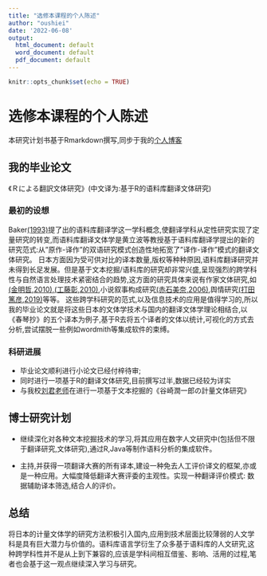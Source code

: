 ```yaml
---
title: "选修本课程的个人陈述"
author: "oushiei"
date: '2022-06-08'
output:
  html_document: default
  word_document: default
  pdf_document: default
---
```


```r
knitr::opts_chunk$set(echo = TRUE)
```

# 选修本课程的个人陈述

本研究计划书基于Rmarkdown撰写,同步于我的[个人博客](https://oushiei.netlify.app/)

## 我的毕业论文

《Ｒによる翻訳文体研究》(中文译为:基于R的语料库翻译文体研究)

### 最初的设想

Baker[(1993)](https://www.bing.com/search?q=Corpus+Linguistics+and+Translation+Studies+%E2%80%94+Implications+and+Applications&qs=n&form=QBRE&sp=-1&pq=&sc=0-0&sk=&cvid=3181E4590024439A9783249BD00EBF33)提了出的语料库翻译学这一学科概念,使翻译学科从定性研究实现了定量研究的转变,而语料库翻译文体学是黄立波等教授基于语料库翻译学提出的新的研究范式:从"原作-译作"的双语研究模式创造性地拓宽了"译作-译作"模式的翻译文体研究。 日本方面因为受可供对比的译本数量,版权等种种原因,语料库翻译研究并未得到长足发展。但是基于文本挖掘/语料库的研究却非常兴盛,呈现强烈的跨学科性与自然语言处理技术紧密结合的趋势,这方面的研究具体来说有作家文体研究,如[(金明哲,2010)](https://www.cis.doshisha.ac.jp/staff/jin/),[(工藤彰,2010)](https://cir.nii.ac.jp/crid/1390282679401094016),小说叙事构成研究[(赤石美奈,2006)](https://cir.nii.ac.jp/crid/1390282680082974080),舆情研究[(打田篤彦,2019)](https://cir.nii.ac.jp/crid/1390285697600187520)等等。 这些跨学科研究的范式,以及信息技术的应用是值得学习的,所以我的毕业论文就是将这些日本的文体学技术与国内的翻译文体学理论相结合,以《春琴抄》的五个译本为例子,基于R去将五个译者的文体以统计,可视化的方式去分析,尝试摆脱一些例如wordmith等集成软件的束缚。

### 科研进展

-   毕业论文顺利进行小论文已经付梓待审;
-   同时进行一项基于R的翻译文体研究,目前撰写过半,数据已经较为详实
-   与我校[刘君老师](https://fls.gxu.edu.cn/info/1064/2382.htm)在进行一项基于文本挖掘的《谷崎潤一郎の計量文体研究》

## 博士研究计划

-   继续深化对各种文本挖掘技术的学习,将其应用在数字人文研究中(包括但不限于翻译研究,文体研究),通过R,Java等制作语料分析的集成软件。

-   主持,并获得一项翻译大赛的所有译本,建设一种免去人工评价译文的框架,亦或是一种应用。大幅度降低翻译大赛评委的主观性。实现一种翻译评价模式: 数据辅助译本筛选,结合人的评价。

## 总结

将日本的计量文体学的研究方法积极引入国内,应用到技术层面比较薄弱的人文学科是具有巨大潜力与价值的。语料库语言学衍生了众多基于语料库的人文研究,这种跨学科性并不是从上到下兼容的,应该是学科间相互借鉴、影响、活用的过程,笔者也会基于这一观点继续深入学习与研究。
